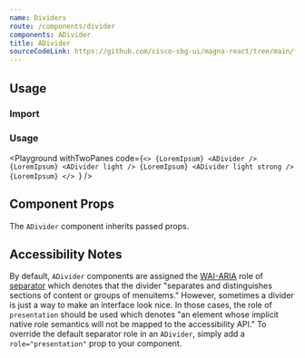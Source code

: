 ```yaml
---
name: Dividers
route: /components/divider
components: ADivider
title: ADivider
sourceCodeLink: https://github.com/cisco-sbg-ui/magna-react/tree/main/framework/components/ADivider
---
```


## Usage

### Import

<ComponentImport components="ADivider" />

### Usage

<Playground
  withTwoPanes
  code={`<>
  {LoremIpsum}
  <ADivider />
  {LoremIpsum}
  <ADivider light />
  {LoremIpsum}
  <ADivider light strong />
  {LoremIpsum}
</>
`}
/>

## Component Props

The `ADivider` component inherits passed props.

<Props of="ADivider" />

## Accessibility Notes

By default, `ADivider` components are assigned the [WAI-ARIA](https://www.w3.org/WAI/standards-guidelines/aria/) role of [separator](https://www.w3.org/TR/wai-aria/#separator) which denotes that the divider "separates and distinguishes sections of content or groups of menuitems." However, sometimes a divider is just a way to make an interface look nice. In those cases, the role of `presentation` should be used which denotes "an element whose implicit native role semantics will not be mapped to the accessibility API." To override the default separator role in an `ADivider`, simply add a `role="presentation"` prop to your component.
